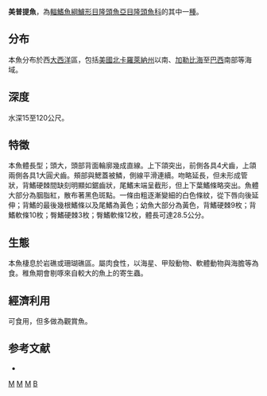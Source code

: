 {{Speciesbox 
| taxon = Bodianus pulchellus
| image = Spotfin Hogfish.jpg
| status = LC
| status_system = IUCN3.1
| status_ref = <ref>Russell, B. & Rocha, L. 2010. ''[http://www.iucnredlist.org/details/187570/0 Bodianus pulchellus]''. In: IUCN 2013. IUCN Red List of Threatened Species. Version 2013.1. [http://www.iucnredlist.org www.iucnredlist.org]. Downloaded on 01 November 2013.</ref>
| authority = [[Poey|Poey]], 1860
| synonyms = *''Cossyphus pulchellus''<br /><small>Poey, 1860</small>
}}

'''美普提魚'''，為[[輻鰭魚綱|輻鰭魚綱]][[鱸形目|鱸形目]][[隆頭魚亞目|隆頭魚亞目]][[隆頭魚科|隆頭魚科]]的其中一[[種|種]]。

==分布==
本魚分布於西[[大西洋|大西洋]]區，包括[[美國|美國]][[北卡羅萊納州|北卡羅萊納州]]以南、[[加勒比海|加勒比海]]至[[巴西|巴西]]南部等海域。

==深度==
水深15至120公尺。

==特徵==
本魚體長型；頭大，頭部背面輪廓幾成直線。上下頜突出，前側各具4犬齒，上頜兩側各具1大圓犬齒。頰部與鰓蓋被鱗，側線平滑連續。吻略延長，但未形成管狀，背鰭硬棘間缺刻明顯如鋸齒狀，尾鰭末端呈截形，但上下葉鰭條略突出。魚體大部分為胭脂紅，散布著黑色斑點。一條由粗逐漸變細的白色條紋，從下唇向後延伸；背鰭的最後幾根鰭條以及尾鰭為黃色；幼魚大部分為黃色，背鰭硬棘9枚；背鰭軟條10枚；臀鰭硬棘3枚；臀鰭軟條12枚，體長可達28.5公分。

==生態==
本魚棲息於岩礁或珊瑚礁區。屬肉食性，以海星、甲殼動物、軟體動物與海膽等為食。稚魚期會剔啄來自較大的魚上的寄生蟲。

==經濟利用==
可食用，但多做為觀賞魚。

==参考文献==
*{{FishBase_species|genus=Bodianus|species=pulchellus|year=2011|month=12}}
{{Taxonbar|from=Q937738}}

[[Category:食用鱼|M]]
[[Category:觀賞魚|M]]
[[Category:普提魚屬|M]]
[[Category:1860年描述的魚類|B]]